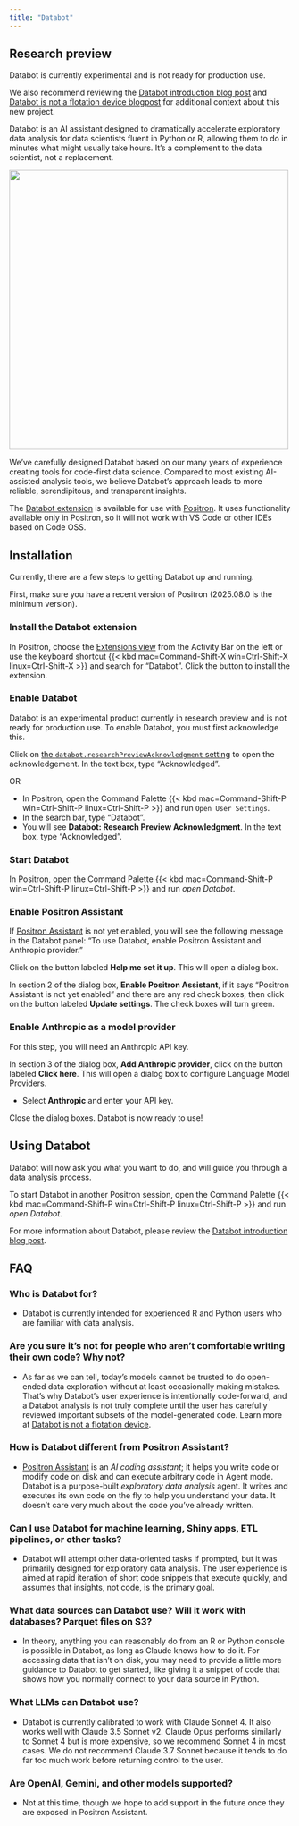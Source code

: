 ```yaml
---
title: "Databot"
---
```


::: {.callout-important}
## Research preview

Databot is currently experimental and is not ready for production use. 

We also recommend reviewing the [Databot introduction blog post](https://posit.co/blog/introducing-databot/) and [Databot is not a flotation device blogpost](https://posit.co/blog/databot-is-not-a-flotation-device/) for additional context about this new project.

:::

Databot is an AI assistant designed to dramatically accelerate exploratory data analysis for data scientists fluent in Python or R, allowing them to do in minutes what might usually take hours. It’s a complement to the data scientist, not a replacement.

![](images/databot-welcome.png){width=500 fig-alt="Welcome page of Databot and suggested first actions to take, like checking loaded data or loading new data"}

We’ve carefully designed Databot based on our many years of experience creating tools for code-first data science. Compared to most existing AI-assisted analysis tools, we believe Databot’s approach leads to more reliable, serendipitous, and transparent insights.

The [Databot extension](https://open-vsx.org/extension/posit/databot) is available for use with [Positron](https://positron.posit.co/). It uses functionality available only in Positron, so it will not work with VS Code or other IDEs based on Code OSS.

## Installation

Currently, there are a few steps to getting Databot up and running.

First, make sure you have a recent version of Positron (2025.08.0 is the minimum version).

### Install the Databot extension

In Positron, choose the [Extensions view](extensions.qmd) from the Activity Bar on the left or use the keyboard shortcut {{< kbd mac=Command-Shift-X win=Ctrl-Shift-X linux=Ctrl-Shift-X >}} and search for “Databot". Click the button to install the extension.

### Enable Databot

Databot is an experimental product currently in research preview and is not ready for production use. To enable Databot, you must first acknowledge this.

Click on [the `databot.researchPreviewAcknowledgment` setting](positron://settings/databot.researchPreviewAcknowledgment) to open the acknowledgement. In the text box, type "Acknowledged".

OR

* In Positron, open the Command Palette {{< kbd mac=Command-Shift-P win=Ctrl-Shift-P linux=Ctrl-Shift-P >}} and run `Open User Settings`.  
* In the search bar, type “Databot".  
* You will see **Databot: Research Preview Acknowledgment**. In the text box, type "Acknowledged".

### Start Databot

In Positron, open the Command Palette {{< kbd mac=Command-Shift-P win=Ctrl-Shift-P linux=Ctrl-Shift-P >}} and run _open Databot_.

### Enable Positron Assistant 

If [Positron Assistant](assistant.qmd) is not yet enabled, you will see the following message in the Databot panel: “To use Databot, enable Positron Assistant and Anthropic provider."

Click on the button labeled **Help me set it up**. This will open a dialog box.

In section 2 of the dialog box, **Enable Positron Assistant**, if it says “Positron Assistant is not yet enabled" and there are any red check boxes, then click on the button labeled **Update settings**. The check boxes will turn green.

### Enable Anthropic as a model provider

:::{.callout-note}

For this step, you will need an Anthropic API key.

:::

In section 3 of the dialog box, **Add Anthropic provider**, click on the button labeled **Click here**. This will open a dialog box to configure Language Model Providers.

* Select **Anthropic** and enter your API key.  

Close the dialog boxes. Databot is now ready to use!

## Using Databot

Databot will now ask you what you want to do, and will guide you through a data analysis process.

To start Databot in another Positron session, open the Command Palette {{< kbd mac=Command-Shift-P win=Ctrl-Shift-P linux=Ctrl-Shift-P >}} and run _open Databot_.

For more information about Databot, please review the [Databot introduction blog post](https://posit.co/blog/introducing-databot/).

<!-- vale Posit.Headings = NO -->

## FAQ

### Who is Databot for?

* Databot is currently intended for experienced R and Python users who are familiar with data analysis.

### Are you sure it’s not for people who aren’t comfortable writing their own code? Why not?

* As far as we can tell, today’s models cannot be trusted to do open-ended data exploration without at least occasionally making mistakes. That’s why Databot’s user experience is intentionally code-forward, and a Databot analysis is not truly complete until the user has carefully reviewed important subsets of the model-generated code. Learn more at [Databot is not a flotation device](https://posit.co/blog/databot-is-not-a-flotation-device).

### How is Databot different from Positron Assistant?

* [Positron Assistant](assistant.qmd) is an _AI coding assistant_; it helps you write code or modify code on disk and can execute arbitrary code in Agent mode. Databot is a purpose-built _exploratory data analysis_ agent. It writes and executes its own code on the fly to help you understand your data. It doesn’t care very much about the code you’ve already written.

### Can I use Databot for machine learning, Shiny apps, ETL pipelines, or other tasks?

* Databot will attempt other data-oriented tasks if prompted, but it was primarily designed for exploratory data analysis. The user experience is aimed at rapid iteration of short code snippets that execute quickly, and assumes that insights, not code, is the primary goal. 

### What data sources can Databot use? Will it work with databases? Parquet files on S3?

* In theory, anything you can reasonably do from an R or Python console is possible in Databot, as long as Claude knows how to do it. For accessing data that isn’t on disk, you may need to provide a little more guidance to Databot to get started, like giving it a snippet of code that shows how you normally connect to your data source in Python.

### What LLMs can Databot use?

* Databot is currently calibrated to work with Claude Sonnet 4. It also works well with Claude 3.5 Sonnet v2. Claude Opus performs similarly to Sonnet 4 but is more expensive, so we recommend Sonnet 4 in most cases. We do not recommend Claude 3.7 Sonnet because it tends to do far too much work before returning control to the user.

### Are OpenAI, Gemini, and other models supported?

* Not at this time, though we hope to add support in the future once they are exposed in Positron Assistant.

<!-- vale Posit.Headings = YES -->
